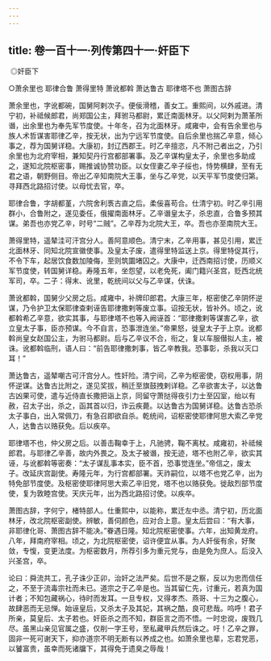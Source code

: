 ```yaml
---
---
---
```

title: 卷一百十一·列传第四十一·奸臣下
---

 ◎奸臣下

○萧余里也 耶律合鲁 萧得里特 萧讹都斡 萧达鲁古 耶律塔不也 萧图古辞

萧余里也，字讹都碗，国舅阿剌次子。便佞滑稽，善女工。重熙间，以外戚进。清宁初，补祗候郎君，尚郑国公主，拜驸马都尉，累迁南面林牙。以父阿剌为萧革所谮，出余里也为奉先军节度使。十年冬，召为北面林牙。咸雍中，会有告余里也与族人术哲谋害耶律乙辛，按无状，出为宁远军节度使。自后余里也揣乙辛意，倾心事之，荐为国舅详稳。大康初，封辽西郡王。时乙辛擅恣，凡不附己者出之，乃引余里也为北府宰相，兼知契丹行宫都部署事。及乙辛谋构皇太子，余里也多助成之，遂知北院枢密事，赐推诚协赞功臣。以女侄妻乙辛子绥也，恃势横肆，至有无君之语，朝野侧目。帝出乙辛知南院大王事，坐与乙辛党，以天平军节度使归第。寻拜西北路招讨使。以母忧去官，卒。

耶律合鲁，字胡都堇，六院舍利褭古直之后。柔佞喜苟合。仕清宁初。时乙辛引用群小，合鲁附之，遂见委任，俄擢南面林牙。乙辛谮皇太子，杀忠直，合鲁多预其谋。弟吾也亦党乙辛，时号“二贼”。乙辛荐为北院大王，卒。吾也亦至南院大王。

萧得里特，遥辇洼可汗宫分人。善阿意顺色。清宁末，乙辛用事，甚见引用，累迁北面林牙、同知北院宣徽使事。及皇太子废，遣得里特监送上京。得里特促其行，不令下车，起居饮食数加陵侮，至则筑圜堵囚之。大康中，迁西南招讨使，历顺义军节度使，转国舅详稳。寿隆五年，坐怨望，以老免死，阖门籍兴圣宫，贬西北统军司，卒。二子：得末、讹里，乾统间以父与乙辛谋，伏诛。

萧讹都斡，国舅少父房之后。咸雍中，补牌印郎君。大康三年，枢密使乙辛阴怀逆谋，乃令护卫太保耶律查剌诬告耶律撒剌等废立事。诏按无状，皆补外。顷之，讹都斡希乙辛意，欲实其事，与耶律塔不也等入阙诬首：“耶律撒剌等谋害乙辛，欲立皇太子事，臣亦预谋。今不自言，恐事泄连坐。”帝果怒，徙皇太子于上京。讹都斡尚皇女赵国公主，为驸马都尉。后与乙辛议不合，衔之，复以车服僣拟人主，被诛。讹都斡临刑，语人曰：“前告耶律撒刺事，皆乙辛教我。恐事彰，杀我以灭口耳！”

萧达鲁古，遥辇嘲古可汗宫分人。性奸险。清宁间，乙辛为枢密使，窃权用事，阴怀逆谋。达鲁古比附之，遂见奖拔，稍迁至旗鼓拽剌详稳。乙辛欲害太子，以达鲁古凶果可使，遣与近侍直长撒把诣上京，同留守萧挞得夜引力士至囚室，绐以有赦，召太子出，杀之，函其首以归，诈云疾薨。以达鲁古为国舅详稳。达鲁古恐杀太子事白，出入常佩刀，有急召即欲自杀。乾统间，诏枢密使耶律阿思大索乙辛党人，达鲁古以赂获免。后以疾卒。

耶律塔不也，仲父房之后。以善击鞠幸于上，凡驰骋，鞠不离杖。咸雍初，补祗候郎君。与耶律乙辛善，故内外畏之。及太子被谮，按无迹，塔不也附乙辛，欲实其诬，与讹都斡等密奏：“太子谋乱事本实，臣不首，恐事觉连坐。”帝信之，废太子。改延庆宫副使。寿隆元年，为行宫都部署。天祚嗣位，以塔不也党乙辛，出为特免部节度使。及枢密使耶律阿思大索乙辛旧党，塔不也以赂获免。徙敌烈部节度使，复为敦睦宫使。天庆元年，出为西北路招讨使。以疾卒。

萧图古辞，字何宁，楮特部人。仕重熙中，以能称，累迁左中丞。清宁初，历北面林牙，改北院枢密副使。辨敏，善伺颜色，应对合上意。皇太后尝曰：“有大事，非耶律化哥、萧图古辞不能决。”眷遇日隆。知北院枢密使事。六年，出知黄龙府。八年，拜南府宰相。顷之，为北院枢密使，诏许便宜从事。为人奸佞有余，好聚敛，专愎，变更法度。为枢密数月，所荐引多为重元党与，由是免为庶人。后没入兴圣宫，卒。

论曰：舜流共工，孔子诛少正卯，治奸之法严矣。后世不是之察，反以为忠而信任之，不至于流毒宗社而未已。道宗之于乙辛是也。当其留仁先，讨重元，若真为国计者；不知包藏祸心，待时而发耳。一旦专权，又得孝杰、燕哥、十三为之腹心，故肆恶而无忌惮。始诬皇后，又杀太子及其妃，其祸之酷，良可悲哉。呜呼！君子所亲，莫皇后、太子若也。奸臣杀之而不知，群臣言之而不悟。一时忠谠，废戮几尽。虽黑山亲见官属之盛，仅削一字王号，至私藏甲兵然后诛之。吁！乙辛之罪，固非一死可谢天下，抑亦道宗不明无断有以养成之也。如萧余里也辈，忘君党恶，以饕富贵，虽幸而死诸牖下，其得免于遗臭之辱哉！


